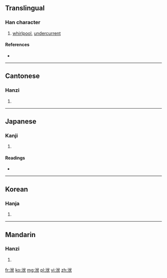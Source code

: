 ==Translingual==

===Han character===
{{Han char|rn=85|rad=水|as=06|sn=9|four=3313<sub>4</sub>|canj=水人戈大 (EOIK)}}

# [[whirlpool]], [[undercurrent]]

====References====
* {{Han ref|kx=0620.040|dkj=17373|dj=1015.080|hdz=31609.040|uh=6D11|ud=27921|bh=CF7B|bd=53115}}

----

==Cantonese==

===Hanzi===
{{yue-hanzi|jyut=|y=fuk6}}

# {{defn|Cantonese|sort=水06}}

----

==Japanese==

===Kanji===
{{ja-kanji|grade=|rs=水06}}

# {{defn|Japanese|sort=水06}}

====Readings====
* {{ja-readings|on=[[ふく]] (fuku), [[ぶく]] (buku)|kun=}}

----

==Korean==

===Hanja===
{{ko-hanja|hangeul=보|eumhun=|rv=bo|mr=po|y=po}}

# {{defn|Korean|sort=水06}}

----

==Mandarin==

===Hanzi===
{{cmn-hanzi|pin=[[fú]] ([[fu2]])|wg=fu<sup>2</sup>}}

# {{defn|Mandarin|sort=水06}}

[[fr:洑]]
[[ko:洑]]
[[mg:洑]]
[[pl:洑]]
[[vi:洑]]
[[zh:洑]]